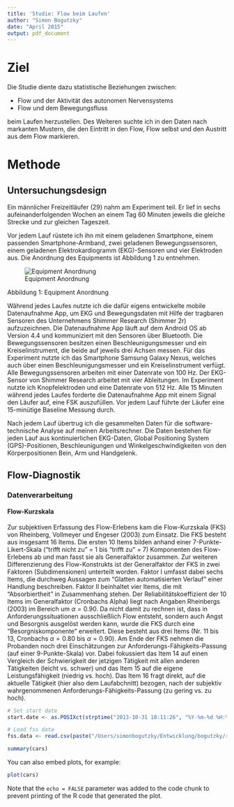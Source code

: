 ```yaml
---
title: 'Studie: Flow beim Laufen'
author: "Simon Bogutzky"
date: "April 2015"
output: pdf_document
---
```

# Ziel
Die Studie diente dazu statistische Beziehungen zwischen:

* Flow und der Aktivität des autonomen Nervensystems
* Flow und dem Bewegungsfluss

beim Laufen herzustellen. Des Weiteren suchte ich in den Daten nach markanten Mustern, die den Eintritt in den Flow, Flow selbst und den Austritt aus dem Flow markieren.

# Methode 
## Untersuchungsdesign 

Ein männlicher Freizeitläufer (29) nahm am Experiment teil. Er lief in sechs aufeinanderfolgenden Wochen an einem Tag 60 Minuten jeweils die gleiche Strecke und zur gleichen Tageszeit.

Vor jedem Lauf rüstete ich ihn mit einem geladenen Smartphone, einem passenden Smartphone-Armband, zwei geladenen Bewegungssensoren, einem geladenen Elektrokardiogramm (EKG)-Sensoren und vier Elektroden aus. Die Anordnung des Equipments ist Abbildung 1 zu entnehmen.

![Equipment Anordnung](./figures/equipment-arrangement.png)

Abbildung 1: Equipment Anordnung

Während jedes Laufes nutzte ich die dafür eigens entwickelte mobile Datenaufnahme App, um EKG und Bewegungsdaten mit Hilfe der tragbaren Sensoren des Unternehmens Shimmer Research (Shimmer 2r) aufzuzeichnen. Die Datenaufnahme App läuft auf dem Android OS ab Version 4.4 und kommuniziert mit den Sensoren über Bluetooth. Die Bewegungssensoren besitzen einen Beschleunigungsmesser und ein Kreiselinstrument, die beide auf jeweils drei Achsen messen. Für das Experiment nutzte ich das Smartphone Samsung Galaxy Nexus, welches auch über einen Beschleunigungsmesser und ein Kreiselinstrument verfügt. Alle Bewegungssensoren arbeiten mit einer Datenrate von 100 Hz. Der EKG-Sensor von Shimmer Research arbeitet mit vier Ableitungen. Im Experiment nutzte ich Knopfelektroden und eine Datenrate von 512 Hz. Alle 15 Minuten während jedes Laufes forderte die Datenaufnahme App mit einem Signal den Läufer auf, eine FSK auszufüllen. Vor jedem Lauf führte der Läufer eine 15-minütige Baseline Messung durch. 

Nach jedem Lauf übertrug ich die gesammelten Daten für die software-technische Analyse auf meinen Arbeitsrechner. Die Daten bestehen für jeden Lauf aus kontinuierlichen EKG-Daten, Global Positioning System (GPS)-Positionen, Beschleunigungen und Winkelgeschwindigkeiten von den Körperpositionen Bein, Arm und Handgelenk. 

## Flow-Diagnostik
### Datenverarbeitung

#### Flow-Kurzskala

Zur subjektiven Erfassung des Flow-Erlebens kam die Flow-Kurzskala (FKS) von Rheinberg, Vollmeyer und Engeser (2003) zum Einsatz. Die FKS besteht aus insgesamt 16 Items. Die ersten 10 Items bilden anhand einer 7-Punkte-Likert-Skala ("trifft nicht zu" = 1 bis "trifft zu" = 7) Komponenten des Flow-Erlebens ab und man fasst sie als Generalfaktor zusammen. Zur weiteren Differenzierung des Flow-Konstrukts ist der Generalfaktor der FKS in zwei Faktoren (Subdimensionen) unterteilt worden. Faktor I umfasst dabei sechs Items, die durchweg Aussagen zum "Glatten automatisierten Verlauf" einer Handlung beschreiben. Faktor II beinhaltet vier Items, die mit "Absorbiertheit" in Zusammenhang stehen. Der Reliabilitätskoeffizient der 10 Items im Generalfaktor (Cronbachs Alpha) liegt nach Angaben Rheinbergs (2003) im Bereich um $\alpha = 0.90$. Da nicht damit zu rechnen ist, dass in Anforderungssituationen ausschließlich Flow entsteht, sondern auch Angst und Besorgnis ausgelöst werden kann, wurde die FKS durch eine "Besorgniskomponente" erweitert. Diese besteht aus drei Items (Nr. 11 bis 13, Cronbachs $\alpha = 0.80$ bis $\alpha = 0.90$). Am Ende der FKS nehmen die Probanden noch drei Einschätzungen zur Anforderungs-Fähigkeits-Passung (auf einer 9-Punkte-Skala) vor. Dabei fokussiert das Item 14 auf einen Vergleich der Schwierigkeit der jetzigen Tätigkeit mit allen anderen Tätigkeiten (leicht vs. schwer) und das Item 15 auf die eigene Leistungsfähigkeit (niedrig vs. hoch). Das Item 16 fragt direkt, auf die aktuelle Tätigkeit (hier also dem Laufabchnitt) bezogen, nach der subjektiv wahrgenommenen Anforderungs-Fähigkeits-Passung (zu gering vs. zu hoch).

```r
# Set start date
start.date <- as.POSIXct(strptime("2013-10-31 18:11:26", "%Y-%m-%d %H:%M:%S"), tz = "CET")

# Load fss data 
fss.data <- read.csv(paste("/Users/simonbogutzky/Entwicklung/bogutzky/repositories/non-disruptive-flow-measures/", format(start.date, format="%Y-%m-%d--%H-%M-%S", tz="CET"), "/fss-data.csv", sep=""), header=T)

summary(cars)
```

You can also embed plots, for example:

```r
plot(cars)
```

Note that the `echo = FALSE` parameter was added to the code chunk to prevent printing of the R code that generated the plot.
